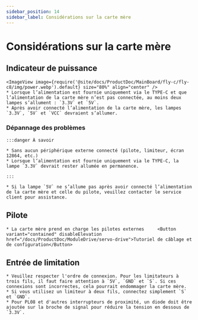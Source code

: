 ```yaml
---
sidebar_position: 14
sidebar_label: Considérations sur la carte mère
---
```


# Considérations sur la carte mère

## Indicateur de puissance
    <ImageView image={require('@site/docs/ProductDoc/MainBoard/fly-c/fly-c8/img/power.webp').default} size="80%" align="center" />
    * Lorsque l’alimentation est fournie uniquement via le TYPE-C et que l’alimentation de la carte mère n’est pas connectée, au moins deux lampes s’allument : `3.3V` et `5V`.
    * Après avoir connecté l’alimentation de la carte mère, les lampes `3.3V`, `5V` et `VCC` devraient s’allumer.

### Dépannage des problèmes


    :::danger À savoir

    * Sans aucun périphérique externe connecté (pilote, limiteur, écran 12864, etc.)
    * Lorsque l’alimentation est fournie uniquement via le TYPE-C, la lampe `3.3V` devrait rester allumée en permanence.

    :::

    * Si la lampe `5V` ne s’allume pas après avoir connecté l’alimentation de la carte mère et celle du pilote, veuillez contacter le service client pour assistance.

## Pilote

    * La carte mère prend en charge les pilotes externes     <Button variant="contained" disableElevation href="/docs/ProductDoc/ModuleDrive/servo-drive">Tutoriel de câblage et de configuration</Button>

## Entrée de limitation

    * Veuillez respecter l'ordre de connexion. Pour les limitateurs à trois fils, il faut faire attention à `5V`, `GND` et `S`. Si ces connexions sont incorrectes, cela pourrait endommager la carte mère.
    * Si vous utilisez un limiteur à deux fils, connectez simplement `S` et `GND`.
    * Pour PL08 et d'autres interrupteurs de proximité, un diode doit être ajoutée sur la broche de signal pour réduire la tension en dessous de `3.3V`.
